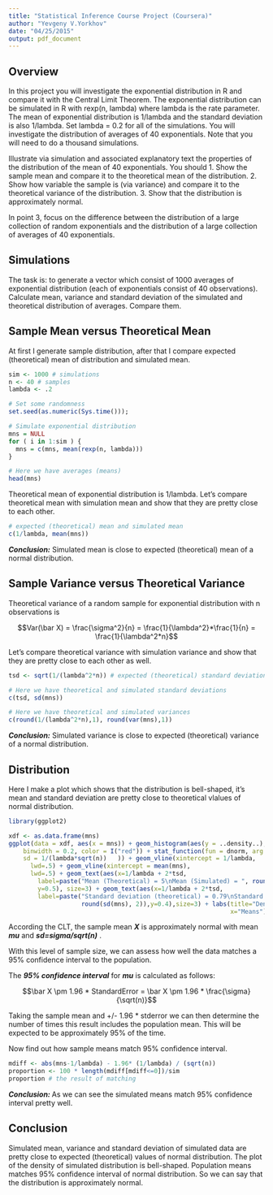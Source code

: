 ```yaml
---
title: "Statistical Inference Course Project (Coursera)"
author: "Yevgeny V.Yorkhov"
date: "04/25/2015"
output: pdf_document
---
```


## Overview

In this project you will investigate the exponential distribution in R and compare it with the Central Limit Theorem. The exponential distribution can be simulated in R with rexp(n, lambda) where lambda is the rate parameter. The mean of exponential distribution is 1/lambda and the standard deviation is also 1/lambda. Set lambda = 0.2 for all of the simulations. You will investigate the distribution of averages of 40 exponentials. Note that you will need to do a thousand simulations.

Illustrate via simulation and associated explanatory text the properties of the distribution of the mean of 40 exponentials.  You should
1. Show the sample mean and compare it to the theoretical mean of the distribution.
2. Show how variable the sample is (via variance) and compare it to the theoretical variance of the distribution.
3. Show that the distribution is approximately normal.

In point 3, focus on the difference between the distribution of a large collection of random exponentials and the distribution of a large collection of averages of 40 exponentials. 

## Simulations
The task is: to generate a vector which consist of 1000 averages of exponential distribution (each of exponentials consist of 40 observations). Calculate mean, variance and standard deviation of the simulated and theoretical distribution of 
averages. Compare them.

## Sample Mean versus Theoretical Mean

At first I generate sample distribution, after that I compare expected (theoretical) mean of distribution and simulated mean.

```r
sim <- 1000 # simulations
n <- 40 # samples
lambda <- .2

# Set some randomness
set.seed(as.numeric(Sys.time()));

# Simulate exponential distribution
mns = NULL
for ( i in 1:sim ) {
  mns = c(mns, mean(rexp(n, lambda))) 
}

# Here we have averages (means)
head(mns)
```

Theoretical mean of exponential distribution is 1/lambda. Let's compare theoretical mean with simulation mean and show that they are pretty close to each other.

```r
# expected (theoretical) mean and simulated mean
c(1/lambda, mean(mns))
```
***Conclusion:***
Simulated mean is close to expected (theoretical) mean of a normal distribution.


## Sample Variance versus Theoretical Variance

Theoretical variance of a random sample for exponential distribution with n observations is  

$$Var(\bar X) = \frac{\sigma^2}{n} = \frac{1}{\lambda^2}*\frac{1}{n} = \frac{1}{\lambda^2*n}$$


Let's compare theoretical variance with simulation variance and show that they are pretty close to each other as well.

```r
tsd <- sqrt(1/(lambda^2*n)) # expected (theoretical) standard deviation

# Here we have theoretical and simulated standard deviations
c(tsd, sd(mns)) 

# Here we have theoretical and simulated variances
c(round(1/(lambda^2*n),1), round(var(mns),1)) 
```

***Conclusion:***
Simulated variance is close to expected (theoretical) variance of a normal distribution.

## Distribution

Here I make a plot which shows that the distribution is bell-shaped, it's mean and standard deviation are pretty close to theoretical vlalues of normal distribution.

```r
library(ggplot2)

xdf <- as.data.frame(mns)
ggplot(data = xdf, aes(x = mns)) + geom_histogram(aes(y = ..density..), fill = I("cyan"), 
    binwidth = 0.2, color = I("red")) + stat_function(fun = dnorm, arg = list(mean = 1/lambda, 
    sd = 1/(lambda*sqrt(n))   )) + geom_vline(xintercept = 1/lambda, 
      lwd=.5) + geom_vline(xintercept = mean(mns), 
      lwd=.5) + geom_text(aes(x=1/lambda + 2*tsd, 
        label=paste("Mean (Theoretical) = 5\nMean (Simulated) = ", round(mean(mns),3)), 
        y=0.5), size=3) + geom_text(aes(x=1/lambda + 2*tsd,
        label=paste("Standard deviation (theoretical) = 0.79\nStandard deviation (simulated) = ",
                    round(sd(mns), 2)),y=0.4),size=3) + labs(title="Density of means from Exp. Distribution",
                                                             x="Means")
```

According the CLT, the sample mean ***X*** is approximately normal with mean ***mu*** and ***sd=sigma/sqrt(n)*** .

With this level of sample size, we can assess how well the data matches a 95% confidence interval to the population. 

The ***95% confidence interval*** for ***mu*** is calculated as follows:

$$\bar X \pm 1.96 * StandardError = \bar X \pm 1.96 * \frac{\sigma}{\sqrt(n)}$$

Taking the sample mean and +/- 1.96 * stderror we can then determine the number of times this result includes the population mean. This will be expected to be approximately 95% of the time. 

Now find out how sample means match 95% confidence interval. 

```r
mdiff <- abs(mns-1/lambda) - 1.96* (1/lambda) / (sqrt(n))
proportion <- 100 * length(mdiff[mdiff<=0])/sim
proportion # the result of matching
```
***Conclusion: ***
As we can see the simulated means match 95% confidence interval pretty well. 

## Conclusion
Simulated mean, variance and standard deviation of simulated data are pretty close to expected (theoretical) values of normal distribution. The plot of the density of simulated distribution is bell-shaped. Population means matches 95% confidence interval of normal distribution. So we can say that the distribution is approximately normal.

